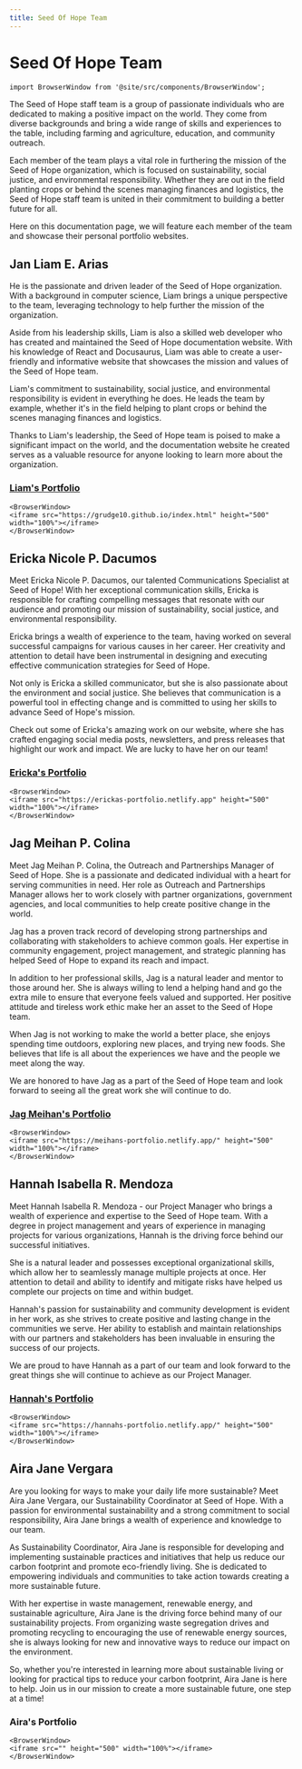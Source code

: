 ```yaml
---
title: Seed Of Hope Team
---
```


# Seed Of Hope Team

```mdx-code-block
import BrowserWindow from '@site/src/components/BrowserWindow';
```

The Seed of Hope staff team is a group of passionate individuals who are dedicated to making a positive impact on the world. They come from diverse backgrounds and bring a wide range of skills and experiences to the table, including farming and agriculture, education, and community outreach.

Each member of the team plays a vital role in furthering the mission of the Seed of Hope organization, which is focused on sustainability, social justice, and environmental responsibility. Whether they are out in the field planting crops or behind the scenes managing finances and logistics, the Seed of Hope staff team is united in their commitment to building a better future for all.

Here on this documentation page, we will feature each member of the team and showcase their personal portfolio websites.

## Jan Liam E. Arias

He is the passionate and driven leader of the Seed of Hope organization. With a background in computer science, Liam brings a unique perspective to the team, leveraging technology to help further the mission of the organization.

Aside from his leadership skills, Liam is also a skilled web developer who has created and maintained the Seed of Hope documentation website. With his knowledge of React and Docusaurus, Liam was able to create a user-friendly and informative website that showcases the mission and values of the Seed of Hope team.

Liam's commitment to sustainability, social justice, and environmental responsibility is evident in everything he does. He leads the team by example, whether it's in the field helping to plant crops or behind the scenes managing finances and logistics.

Thanks to Liam's leadership, the Seed of Hope team is poised to make a significant impact on the world, and the documentation website he created serves as a valuable resource for anyone looking to learn more about the organization.

### [Liam's Portfolio](https://grudge10.github.io/index.html)

```mdx-code-block
<BrowserWindow>
<iframe src="https://grudge10.github.io/index.html" height="500" width="100%"></iframe>
</BrowserWindow>
```

## Ericka Nicole P. Dacumos

Meet Ericka Nicole P. Dacumos, our talented Communications Specialist at Seed of Hope! With her exceptional communication skills, Ericka is responsible for crafting compelling messages that resonate with our audience and promoting our mission of sustainability, social justice, and environmental responsibility.

Ericka brings a wealth of experience to the team, having worked on several successful campaigns for various causes in her career. Her creativity and attention to detail have been instrumental in designing and executing effective communication strategies for Seed of Hope.

Not only is Ericka a skilled communicator, but she is also passionate about the environment and social justice. She believes that communication is a powerful tool in effecting change and is committed to using her skills to advance Seed of Hope's mission.

Check out some of Ericka's amazing work on our website, where she has crafted engaging social media posts, newsletters, and press releases that highlight our work and impact. We are lucky to have her on our team!

### [Ericka's Portfolio](https://erickas-portfolio.netlify.app)

```mdx-code-block
<BrowserWindow>
<iframe src="https://erickas-portfolio.netlify.app" height="500" width="100%"></iframe>
</BrowserWindow>
```

## Jag Meihan P. Colina

Meet Jag Meihan P. Colina, the Outreach and Partnerships Manager of Seed of Hope. She is a passionate and dedicated individual with a heart for serving communities in need. Her role as Outreach and Partnerships Manager allows her to work closely with partner organizations, government agencies, and local communities to help create positive change in the world.

Jag has a proven track record of developing strong partnerships and collaborating with stakeholders to achieve common goals. Her expertise in community engagement, project management, and strategic planning has helped Seed of Hope to expand its reach and impact.

In addition to her professional skills, Jag is a natural leader and mentor to those around her. She is always willing to lend a helping hand and go the extra mile to ensure that everyone feels valued and supported. Her positive attitude and tireless work ethic make her an asset to the Seed of Hope team.

When Jag is not working to make the world a better place, she enjoys spending time outdoors, exploring new places, and trying new foods. She believes that life is all about the experiences we have and the people we meet along the way.

We are honored to have Jag as a part of the Seed of Hope team and look forward to seeing all the great work she will continue to do.

### [Jag Meihan's Portfolio](https://meihans-portfolio.netlify.app/)

```mdx-code-block
<BrowserWindow>
<iframe src="https://meihans-portfolio.netlify.app/" height="500" width="100%"></iframe>
</BrowserWindow>
```

## Hannah Isabella R. Mendoza

Meet Hannah Isabella R. Mendoza - our Project Manager who brings a wealth of experience and expertise to the Seed of Hope team. With a degree in project management and years of experience in managing projects for various organizations, Hannah is the driving force behind our successful initiatives.

She is a natural leader and possesses exceptional organizational skills, which allow her to seamlessly manage multiple projects at once. Her attention to detail and ability to identify and mitigate risks have helped us complete our projects on time and within budget.

Hannah's passion for sustainability and community development is evident in her work, as she strives to create positive and lasting change in the communities we serve. Her ability to establish and maintain relationships with our partners and stakeholders has been invaluable in ensuring the success of our projects.

We are proud to have Hannah as a part of our team and look forward to the great things she will continue to achieve as our Project Manager.

### [Hannah's Portfolio](https://hannahs-portfolio.netlify.app/)

```mdx-code-block
<BrowserWindow>
<iframe src="https://hannahs-portfolio.netlify.app/" height="500" width="100%"></iframe>
</BrowserWindow>
```

## Aira Jane Vergara

Are you looking for ways to make your daily life more sustainable? Meet Aira Jane Vergara, our Sustainability Coordinator at Seed of Hope. With a passion for environmental sustainability and a strong commitment to social responsibility, Aira Jane brings a wealth of experience and knowledge to our team.

As Sustainability Coordinator, Aira Jane is responsible for developing and implementing sustainable practices and initiatives that help us reduce our carbon footprint and promote eco-friendly living. She is dedicated to empowering individuals and communities to take action towards creating a more sustainable future.

With her expertise in waste management, renewable energy, and sustainable agriculture, Aira Jane is the driving force behind many of our sustainability projects. From organizing waste segregation drives and promoting recycling to encouraging the use of renewable energy sources, she is always looking for new and innovative ways to reduce our impact on the environment.

So, whether you're interested in learning more about sustainable living or looking for practical tips to reduce your carbon footprint, Aira Jane is here to help. Join us in our mission to create a more sustainable future, one step at a time!

### Aira's Portfolio

```mdx-code-block
<BrowserWindow>
<iframe src="" height="500" width="100%"></iframe>
</BrowserWindow>
```